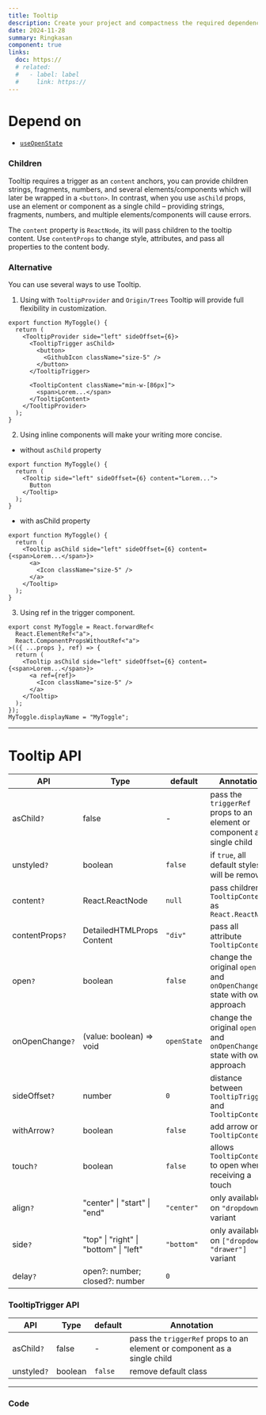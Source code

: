 ```yaml
---
title: Tooltip
description: Create your project and compactness the required dependencies.
date: 2024-11-28
summary: Ringkasan
component: true
links:
  doc: https://
  # related:
  #   - label: label
  #     link: https://
---
```


# Depend on

- [`useOpenState`](/docs/hooks/use-open-state)

### Children

Tooltip requires a trigger as an `content` anchors, you can provide children strings, fragments, numbers, and several elements/components which will later be wrapped in a `<button>`.
In contrast, when you use `asChild` props, use an element or component as a single child – providing strings, fragments, numbers, and multiple elements/components will cause errors.

The `content` property is `ReactNode`, its will pass children to the tooltip content. Use `contentProps` to change style, attributes, and pass all properties to the content body.

### Alternative

You can use several ways to use Tooltip.

1. Using with `TooltipProvider` and `Origin/Trees` Tooltip will provide full flexibility in customization.

```tsx
export function MyToggle() {
  return (
    <TooltipProvider side="left" sideOffset={6}>
      <TooltipTrigger asChild>
        <button>
          <GithubIcon className="size-5" />
        </button>
      </TooltipTrigger>

      <TooltipContent className="min-w-[86px]">
        <span>Lorem...</span>
      </TooltipContent>
    </TooltipProvider>
  );
}
```

2. Using inline components will make your writing more concise.

- without `asChild` property

```tsx
export function MyToggle() {
  return (
    <Tooltip side="left" sideOffset={6} content="Lorem...">
      Button
    </Tooltip>
  );
}
```

- with asChild property

```tsx
export function MyToggle() {
  return (
    <Tooltip asChild side="left" sideOffset={6} content={<span>Lorem...</span>}>
      <a>
        <Icon className="size-5" />
      </a>
    </Tooltip>
  );
}
```

3. Using ref in the trigger component.

```tsx
export const MyToggle = React.forwardRef<
  React.ElementRef<"a">,
  React.ComponentPropsWithoutRef<"a">
>(({ ...props }, ref) => {
  return (
    <Tooltip asChild side="left" sideOffset={6} content={<span>Lorem...</span>}>
      <a ref={ref}>
        <Icon className="size-5" />
      </a>
    </Tooltip>
  );
});
MyToggle.displayName = "MyToggle";
```

---

# Tooltip API

| API             | Type                                   | default     | Annotation                                                               |
| --------------- | -------------------------------------- | ----------- | ------------------------------------------------------------------------ |
| asChild`?`      | false                                  | -           | pass the `triggerRef` props to an element or component as a single child |
| unstyled`?`     | boolean                                | `false`     | if `true`, all default styles will be removed                            |
| content`?`      | React.ReactNode                        | `null`      | pass children to `TooltipContent` as `React.ReactNode`                   |
| contentProps`?` | DetailedHTMLProps Content              | `"div"`     | pass all attribute `TooltipContent`                                      |
| open`?`         | boolean                                | `false`     | change the original `open` and `onOpenChange` state with own approach    |
| onOpenChange`?` | (value: boolean) => void               | `openState` | change the original `open` and `onOpenChange` state with own approach    |
| sideOffset`?`   | number                                 | `0`         | distance between `TooltipTrigger` and `TooltipContent`                   |
| withArrow`?`    | boolean                                | `false`     | add arrow on `TooltipContent`                                            |
| touch`?`        | boolean                                | `false`     | allows `TooltipContent` to open when receiving a touch                   |
| align`?`        | "center" \| "start" \| "end"           | `"center"`  | only available on `"dropdown"` variant                                   |
| side`?`         | "top" \| "right" \| "bottom" \| "left" | `"bottom"`  | only available on `["dropdown", "drawer"]` variant                       |
| delay`?`        | open?: number; closed?: number         | `0`         |                                                                          |

### TooltipTrigger API

| API         | Type    | default | Annotation                                                               |
| ----------- | ------- | ------- | ------------------------------------------------------------------------ |
| asChild`?`  | false   | -       | pass the `triggerRef` props to an element or component as a single child |
| unstyled`?` | boolean | `false` | remove default class                                                     |

---

### Code
